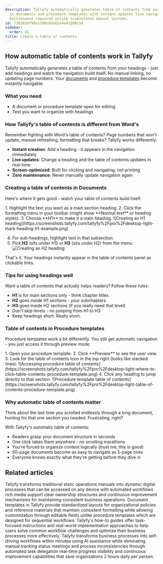 ```yaml
---
description: Tallyfy automatically generates table of contents from your headings
  in documents and procedure templates with instant updates live navigation and zero
  maintenance required unlike traditional manual systems.
id: 7362026799a1100c05b62e4a41200c54
sidebar:
  order: 41
title: Create a table of contents
---
```



## How automatic table of contents work in Tallyfy

Tallyfy automatically generates a table of contents from your headings - just add headings and watch the navigation build itself. No manual linking, no updating page numbers. Your [documents](/products/pro/documenting/documents/) and [procedure templates](/products/pro/documenting/templates/) become instantly navigable.

### What you need
- A document or procedure template open for editing
- Text you want to organize with headings

### How Tallyfy's table of contents is different from Word's

Remember fighting with Word's table of contents? Page numbers that won't update, manual refreshing, formatting that breaks? Tallyfy works differently:

- **Instant creation**: Add a heading - it appears in the navigation immediately
- **Live updates**: Change a heading and the table of contents updates in real-time
- **Screen-optimized**: Built for clicking and navigating, not printing
- **Zero maintenance**: Never manually update navigation again

### Creating a table of contents in Documents

Here's where it gets good - watch your table of contents build itself:

<Steps>
1. Highlight the text you want as a main section heading.
2. Click the formatting menu in your toolbar (might show **Normal text** or heading styles).
3. Choose **H1** to make it a main heading.
   ![Creating an H1 heading](https://screenshots.tallyfy.com/tallyfy%2Fpro%2Fdesktop-light-mark-heading-h1-example.png)

4. For sub-headings, highlight text in that subsection.
5. Pick **H2** (sits under H1) or **H3** (sits under H2) from the menu.
   ![Creating an H2 heading](https://screenshots.tallyfy.com/tallyfy%2Fpro%2Fdesktop-light-mark-h2-heading.png)
</Steps>

That's it. Your headings instantly appear in the table of contents panel as clickable links.

### Tips for using headings well

Want a table of contents that actually helps readers? Follow these rules:
- **H1** is for main sections only - think chapter titles
- **H2** goes inside H1 sections - your subchapters
- **H3** goes inside H2 sections (if you really need that level)
- Don't skip levels - no jumping from H1 to H3
- Keep headings short. Really short.

### Table of contents in Procedure templates

Procedure templates work a bit differently. You still get automatic navigation - you just access it through preview mode:

<Steps>
1. Open your procedure template.
2. Click **Preview** to see the user view.
3. Look for the table of contents icon in the top right (looks like stacked lines).
   ![Accessing procedure table of contents](https://screenshots.tallyfy.com/tallyfy%2Fpro%2Fdesktop-light-where-to-click-table-contents-procedure-template.png)
4. Click any heading to jump directly to that section.
   ![Procedure template table of contents](https://screenshots.tallyfy.com/tallyfy%2Fpro%2Fdesktop-light-table-of-contents-procedure-template.png)
</Steps>

### Why automatic table of contents matter

Think about the last time you scrolled endlessly through a long document, hunting for that one section you needed. Frustrating, right?

With Tallyfy's automatic table of contents:
- Readers grasp your document structure in seconds
- One click takes them anywhere - no scrolling marathons
- You're forced to organize content logically (trust me, this is good)
- 50-page documents become as easy to navigate as 5-page ones
- Everyone knows exactly what they're getting before they dive in


## Related articles
<CardGrid>
<LinkTitleCard header="<b>How To > Build an effective operations manual</b>" href="/products/pro/tutorials/how-to/build-effective-operations-manual/" > Tallyfy transforms traditional static operations manuals into dynamic digital processes that can be accessed on any device with automated workflows rich media support clear ownership structures and continuous improvement mechanisms for maintaining consistent business operations. </LinkTitleCard>
<LinkTitleCard header="<b>Documenting > Documents</b>" href="/products/pro/documenting/documents/" > Document templates in Tallyfy provide standardized layouts for organizational policies and reference materials that maintain consistent formatting while allowing customization through editable fields unlike procedure templates which are designed for sequential workflows. </LinkTitleCard>
<LinkTitleCard header="<b>Tutorials > How-to guides</b>" href="/products/pro/tutorials/how-to/" > Tallyfy's how-to guides offer task-focused instructions and real-world implementation approaches to help users solve common workflow challenges and optimize their business processes more effectively. </LinkTitleCard>
<LinkTitleCard header="<b>Introduction</b>" href="/products/pro/" > Tallyfy transforms business processes into self-driving workflows within minutes using AI assistance while eliminating manual tracking status meetings and process inconsistencies through automated task delegation real-time progress visibility and continuous improvement capabilities that save organizations 2 hours daily per person. </LinkTitleCard>
</CardGrid>